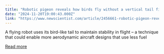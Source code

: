 ```yaml
---
title: "Robotic pigeon reveals how birds fly without a vertical tail fin"
date: "2024-11-20T19:00:43.000Z"
link: "https://www.newscientist.com/article/2456661-robotic-pigeon-reveals-how-birds-fly-without-a-vertical-tail-fin/?utm_campaign=RSS%7CNSNS&utm_source=NSNS&utm_medium=RSS&utm_content=technology"
---
```


A flying robot uses its bird-like tail to maintain stability in flight – a technique that could enable more aerodynamic aircraft designs that use less fuel

[Read more](https://www.newscientist.com/article/2456661-robotic-pigeon-reveals-how-birds-fly-without-a-vertical-tail-fin/?utm_campaign=RSS%7CNSNS&utm_source=NSNS&utm_medium=RSS&utm_content=technology)
